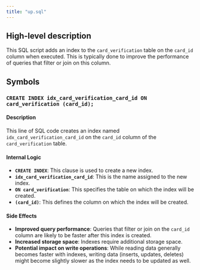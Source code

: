 ```yaml
---
title: "up.sql"
---
```


## High-level description
This SQL script adds an index to the `card_verification` table on the `card_id` column when executed. This is typically done to improve the performance of queries that filter or join on this column. 

## Symbols

### `CREATE INDEX idx_card_verification_card_id ON card_verification (card_id);`
#### Description
This line of SQL code creates an index named `idx_card_verification_card_id` on the `card_id` column of the `card_verification` table. 

#### Internal Logic
* **`CREATE INDEX`**: This clause is used to create a new index.
* **`idx_card_verification_card_id`**: This is the name assigned to the new index.
* **`ON card_verification`**: This specifies the table on which the index will be created.
* **`(card_id)`**: This defines the column on which the index will be created.

#### Side Effects
* **Improved query performance**:  Queries that filter or join on the `card_id` column are likely to be faster after this index is created.
* **Increased storage space**: Indexes require additional storage space.
* **Potential impact on write operations**:  While reading data generally becomes faster with indexes, writing data (inserts, updates, deletes) might become slightly slower as the index needs to be updated as well. 
